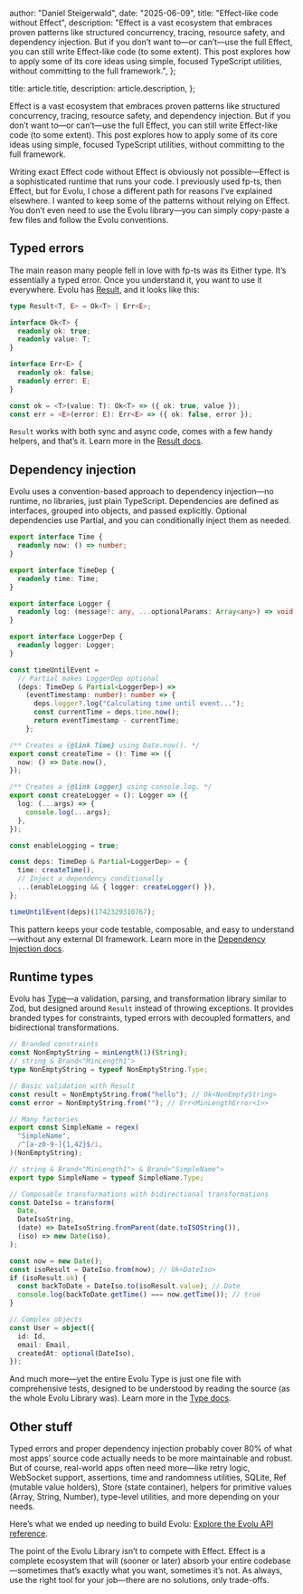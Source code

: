 
  author: "Daniel Steigerwald",
  date: "2025-06-09",
  title: "Effect-like code without Effect",
  description:
    "Effect is a vast ecosystem that embraces proven patterns like structured concurrency, tracing, resource safety, and dependency injection. But if you don’t want to—or can’t—use the full Effect, you can still write Effect-like code (to some extent). This post explores how to apply some of its core ideas using simple, focused TypeScript utilities, without committing to the full framework.",
};

  title: article.title,
  description: article.description,
};


Effect is a vast ecosystem that embraces proven patterns like structured concurrency, tracing, resource safety, and dependency injection. But if you don’t want to—or can’t—use the full Effect, you can still write Effect-like code (to some extent). This post explores how to apply some of its core ideas using simple, focused TypeScript utilities, without committing to the full framework.

Writing exact Effect code without Effect is obviously not possible—Effect is a sophisticated runtime that runs your code. I previously used fp-ts, then Effect, but for Evolu, I chose a different path for reasons I’ve explained elsewhere. I wanted to keep some of the patterns without relying on Effect. You don’t even need to use the Evolu library—you can simply copy-paste a few files and follow the Evolu conventions.

## Typed errors

The main reason many people fell in love with fp-ts was its Either type. It’s essentially a typed error. Once you understand it, you want to use it everywhere. Evolu has [Result](/docs/api-reference/common/Result), and it looks like this:

```ts
type Result<T, E> = Ok<T> | Err<E>;

interface Ok<T> {
  readonly ok: true;
  readonly value: T;
}

interface Err<E> {
  readonly ok: false;
  readonly error: E;
}

const ok = <T>(value: T): Ok<T> => ({ ok: true, value });
const err = <E>(error: E): Err<E> => ({ ok: false, error });
```

`Result` works with both sync and async code, comes with a few handy helpers, and that’s it. Learn more in the [Result docs](/docs/api-reference/common/Result).

## Dependency injection

Evolu uses a convention-based approach to dependency injection—no runtime, no libraries, just plain TypeScript. Dependencies are defined as interfaces, grouped into objects, and passed explicitly. Optional dependencies use Partial, and you can conditionally inject them as needed.

```ts
export interface Time {
  readonly now: () => number;
}

export interface TimeDep {
  readonly time: Time;
}

export interface Logger {
  readonly log: (message?: any, ...optionalParams: Array<any>) => void;
}

export interface LoggerDep {
  readonly logger: Logger;
}

const timeUntilEvent =
  // Partial makes LoggerDep optional
  (deps: TimeDep & Partial<LoggerDep>) =>
    (eventTimestamp: number): number => {
      deps.logger?.log("Calculating time until event...");
      const currentTime = deps.time.now();
      return eventTimestamp - currentTime;
    };

/** Creates a {@link Time} using Date.now(). */
export const createTime = (): Time => ({
  now: () => Date.now(),
});

/** Creates a {@link Logger} using console.log. */
export const createLogger = (): Logger => ({
  log: (...args) => {
    console.log(...args);
  },
});

const enableLogging = true;

const deps: TimeDep & Partial<LoggerDep> = {
  time: createTime(),
  // Inject a dependency conditionally
  ...(enableLogging && { logger: createLogger() }),
};

timeUntilEvent(deps)(1742329310767);
```

This pattern keeps your code testable, composable, and easy to understand—without any external DI framework. Learn more in the [Dependency Injection docs](/docs/dependency-injection).

## Runtime types

Evolu has [Type](/docs/api-reference/common/Type)—a validation, parsing, and transformation library similar to Zod, but designed around `Result` instead of throwing exceptions. It provides branded types for constraints, typed errors with decoupled formatters, and bidirectional transformations.

```ts
// Branded constraints
const NonEmptyString = minLength(1)(String);
// string & Brand<"MinLength1">
type NonEmptyString = typeof NonEmptyString.Type;

// Basic validation with Result
const result = NonEmptyString.from("hello"); // Ok<NonEmptyString>
const error = NonEmptyString.from(""); // Err<MinLengthError<1>>

// Many factories
export const SimpleName = regex(
  "SimpleName",
  /^[a-z0-9-]{1,42}$/i,
)(NonEmptyString);

// string & Brand<"MinLength1"> & Brand<"SimpleName">
export type SimpleName = typeof SimpleName.Type;

// Composable transformations with bidirectional transformations
const DateIso = transform(
  Date,
  DateIsoString,
  (date) => DateIsoString.fromParent(date.toISOString()),
  (iso) => new Date(iso),
);

const now = new Date();
const isoResult = DateIso.from(now); // Ok<DateIso>
if (isoResult.ok) {
  const backToDate = DateIso.to(isoResult.value); // Date
  console.log(backToDate.getTime() === now.getTime()); // true
}

// Complex objects
const User = object({
  id: Id,
  email: Email,
  createdAt: optional(DateIso),
});
```

And much more—yet the entire Evolu Type is just one file with comprehensive tests, designed to be understood by reading the source (as the whole Evolu Library was). Learn more in the [Type docs](/docs/api-reference/common/Type).

## Other stuff

Typed errors and proper dependency injection probably cover 80% of what most apps’ source code actually needs to be more maintainable and robust. But of course, real-world apps often need more—like retry logic, WebSocket support, assertions, time and randomness utilities, SQLite, Ref (mutable value holders), Store (state container), helpers for primitive values (Array, String, Number), type-level utilities, and more depending on your needs.

Here’s what we ended up needing to build Evolu:
[Explore the Evolu API reference](/docs/api-reference/common).

The point of the Evolu Library isn’t to compete with Effect. Effect is a complete ecosystem that will (sooner or later) absorb your entire codebase—sometimes that’s exactly what you want, sometimes it’s not. As always, use the right tool for your job—there are no solutions, only trade-offs.
